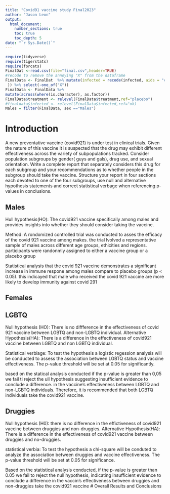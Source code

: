 ```yaml
---
title: "Covid91 vaccine study Final2023"
author: "Jason Leon"
output: 
  html_document:
    number_sections: true
    toc: true
    toc_depth: 5
date: "`r Sys.Date()`" 
---
```


```r
require(tidyverse)
require(tigerstats)
require(forcats)
FinalDat <-read.csv(file="final.csv",header=TRUE)
#recode to remove the annoying "X" from the dataframe
FinalData <- FinalDat  %>% mutate(infected = recode(infected, aids = "covid", none = "ok"
 )) %>% select(-one_of("X"))
FinalData <- FinalData %>%
mutate(across(where(is.character), as.factor))
FinalData$treatment <- relevel(FinalData$treatment,ref="placebo")
#finaldata$infected <- relevel(FinalData$infected,ref="ok)
Males = filter(FinalData, sex =="Males")
```

# Introduction

A new  preventative vaccine (covid921) is under test in clinical trials. Given the nature of this vaccine it is suspected that the drug may exhibit different effectiveness across the variety of subpopulations tracked. Consider population subgroups by gender( guys and gals), drug use, and sexual orientation. Write a complete report that separately considers this drug for each subgroup and your recommendations as to whether people in the subgroup should take the vaccine. Structure your report in four sections each devoted to one of the four subgroups, use null and alternative hypothesis statements and correct statistical verbage when referencing p-values in conclusions.

## Males
Hull hypothesis(HO): The covid921 vaccine specifically among males and provides insights into whether they should consider taking the vaccine.

Method: A rondomized controlled trial was conducted to asses the efficacy of the covid 921 vaccine among makes. the trial lvolved a representative sample of males across different age groups, ethicities and regions. participants were randonmly assigned to either a vaccine group or a placebo group

Statistical analysis that the covid 921 vaccine demonstrates a significant increase in immune respone among males compare to placebo groups (p < 0.05). this indicayed that male who received the covid 921 vaccine are more likely to develop immunity against covid 291

## Females


## LGBTQ
Null hypothesis (HO): There is no diffference in the effectiveness of covid 921 vaccine between LGBTQ and non-LGBTQ individual. Alternative Hypothesis(HA): There is a difference in the effectiveness of covid921 vaccine between LGBTQ and non LGBTQ individual.

Statistical verbiage: To test the hypothesis a logistic regession analysis will be conducted to assess the association between LGBTQ status and vaccine effectiveness. The p-value threshold will be set at 0.05 for significantly.

based on the statical analysis conducted if the p-value is greater than 0,05 we fail ti reject the ull hypothesis suggesting insufficient evidence to conclude a difference. in the vaccine's effectiveness between LGBTQ and non-LGBTQ individuals. Therefore, it is recommended that both LGBTQ individuals take the covid921 vaccine.


## Druggies
Null hypothesis (H0): there is no difference in the effictiveness of covid921 vaccine between druggies and non-druggies. Alternative Hypothesis(HA): There is a difference in the effectiveness of covid921 vaccine between druggies and no-druggies.

statistical verbia: To test the hypothesis a chi-square will be conduted to analyze the association between druggies and vaccine effectiveness. The p-value threshold will be set at 0.05 for significance.

Based on the statistical analysis conducted, if the p-value is greater than 0.05 we fail to reject the null hypothesis, indicating insufficient evidence to conclude a difference in the vaccin's effectiveness between druggies and non-druggies take the covid921 vaccine
# Overall Results and Conclusions

